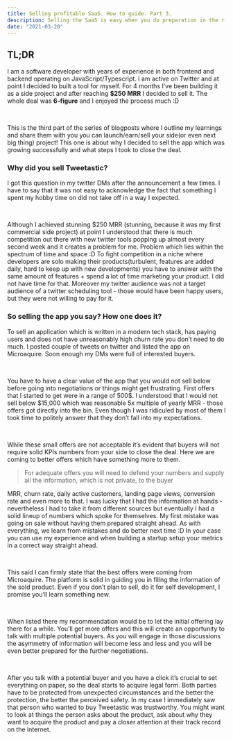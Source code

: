 ```yaml
---
title: Selling profitable SaaS. How to guide. Part 3.
description: Selling the SaaS is easy when you do preparation in the right way. Let's see how I did this for Tweetastic.
date: "2021-03-20"
---
```


## TL;DR

I am a software developer with years of experience in both frontend and backend operating on JavaScript/Typescript. I am active on Twitter and at point I decided to built a tool for myself. For 4 months I’ve been building it as a side project and after reaching **$250 MRR** I decided to sell it. The whole deal was **6-figure** and I enjoyed the process much :D

<br />

This is the third part of the series of blogposts where I outline my learnings and share them with you you can launch/earn/sell your side(or even next big thing) project! This one is about why I decided to sell the app which was growing successfully and what steps I took to close the deal.

### Why did you sell Tweetastic?

I got this question in my twitter DMs after the announcement a few times. I have to say that it was not easy to acknowledge the fact that something I spent my hobby time on did not take off in a way I expected.

<br />

Although I achieved stunning $250 MRR (stunning, because it was my first commercial side project) at point I understood that there is much competition out there with new twitter tools popping up almost every second week and it creates a problem for me. Problem which lies within the spectrum of time and space :D To fight competition in a niche where developers are solo making their products(turbulent, features are added daily, hard to keep up with new developments) you have to answer with the same amount of features + spend a lot of time marketing your product. I did not have time for that. Moreover my twitter audience was not a target audience of a twitter scheduling tool - those would have been happy users, but they were not willing to pay for it.

### So selling the app you say? How one does it?

To sell an application which is written in a modern tech stack, has paying users and does not have unreasonably high churn rate you don’t need to do much. I posted couple of tweets on twitter and listed the app on Microaquire. Soon enough my DMs were full of interested buyers.

<br />

You have to have a clear value of the app that you would not sell below before going into negotiations or things might get frustrating. First offers that I started to get were in a range of 500$. I understood that I would not sell below $15,000 which was reasonable 5x multiple of yearly MRR - those offers got directly into the bin. Even though I was ridiculed by most of them I took time to politely answer that they don’t fall into my expectations.

<br />

While these small offers are not acceptable it’s evident that buyers will not require solid KPIs numbers from your side to close the deal. Here we are coming to better offers which have something more to them.

> For adequate offers you will need to defend your numbers and supply all the information, which is not private, to the buyer

MRR, churn rate, daily active customers, landing page views, conversion rate and even more to that. I was lucky that I had the information at hands - nevertheless I had to take it from different sources but eventually I had a solid lineup of numbers which spoke for themselves. My first mistake was going on sale without having them prepared straight ahead. As with everything, we learn from mistakes and do better next time :D In your case you can use my experience and when building a startup setup your metrics in a correct way straight ahead.

<br />

This said I can firmly state that the best offers were coming from Microaquire. The platform is solid in guiding you in filing the information of the sold product. Even if you don’t plan to sell, do it for self development, I promise you’ll learn something new.

<br />

When listed there my recommendation would be to let the initial offering lay there for a while. You’ll get more offers and this will create an opportunity to talk with multiple potential buyers. As you will engage in those discussions the asymmetry of information will become less and less and you will be even better prepared for the further negotiations.

<br />

After you talk with a potential buyer and you have a click it’s crucial to set everything on paper, so the deal starts to acquire legal form. Both parties have to be protected from unexpected circumstances and the better the protection, the better the perceived safety. In my case I immediately saw that person who wanted to buy Tweetastic was trustworthy. You might want to look at things the person asks about the product, ask about why they want to acquire the product and pay a closer attention at their track record on the internet.
